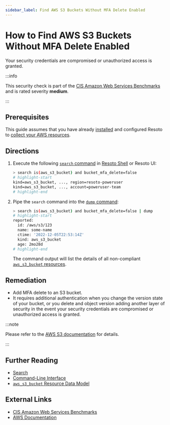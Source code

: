 ```yaml
---
sidebar_label: Find AWS S3 Buckets Without MFA Delete Enabled
---
```


# How to Find AWS S3 Buckets Without MFA Delete Enabled

Your security credentials are compromised or unauthorized access is granted.

:::info

This security check is part of the [CIS Amazon Web Services Benchmarks](https://cisecurity.org/benchmark/amazon_web_services) and is rated severity **medium**.

:::

## Prerequisites

This guide assumes that you have already [installed](../../../getting-started/install-resoto/index.mdx) and configured Resoto to [collect your AWS resources](../../../how-to-guides/data-sources/collect-aws-resource-data.mdx).

## Directions

1. Execute the following [`search` command](../../../reference/cli/search.mdx) in [Resoto Shell](../../../reference/components/shell.mdx) or Resoto UI:

   ```bash
   > search is(aws_s3_bucket) and bucket_mfa_delete=false
   # highlight-start
   ​kind=aws_s3_bucket, ..., region=resoto-poweruser
   ​kind=aws_s3_bucket, ..., account=poweruser-team
   # highlight-end
   ```

2. Pipe the `search` command into the [`dump` command](../../../reference/cli/dump.mdx):

   ```bash
   > search is(aws_s3_bucket) and bucket_mfa_delete=false | dump
   # highlight-start
   ​reported:
   ​  id: /aws/s3/123
   ​  name: some-name
   ​  ctime: '2022-12-05T22:53:14Z'
   ​  kind: aws_s3_bucket
   ​  age: 2mo28d
   # highlight-end
   ```

   The command output will list the details of all non-compliant [`aws_s3_bucket` resources](../../../reference/unified-data-model/aws.mdx#aws_s3_bucket).

## Remediation

- Add MFA delete to an S3 bucket.
- It requires additional authentication when you change the version state of your bucket, or you delete and object version adding another layer of security in the event your security credentials are compromised or unauthorized access is granted.

:::note

Please refer to the [AWS S3 documentation](https://docs.aws.amazon.com/AmazonS3/latest/userguide/MultiFactorAuthenticationDelete.html) for details.

:::

## Further Reading

- [Search](../../../reference/search/index.mdx)
- [Command-Line Interface](../../../reference/cli/index.mdx)
- [`aws_s3_bucket` Resource Data Model](../../../reference/unified-data-model/aws.mdx#aws_s3_bucket)

## External Links

- [CIS Amazon Web Services Benchmarks](https://cisecurity.org/benchmark/amazon_web_services)
- [AWS Documentation](https://docs.aws.amazon.com/AmazonS3/latest/userguide/MultiFactorAuthenticationDelete.html)
